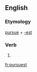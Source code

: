 ==English==

===Etymology===
[[pursue]] + [[-est]]

===Verb===
{{head|en|verb form}}

# {{en-archaic second-person singular of|pursue|lang=en}}

[[fr:pursuest]]